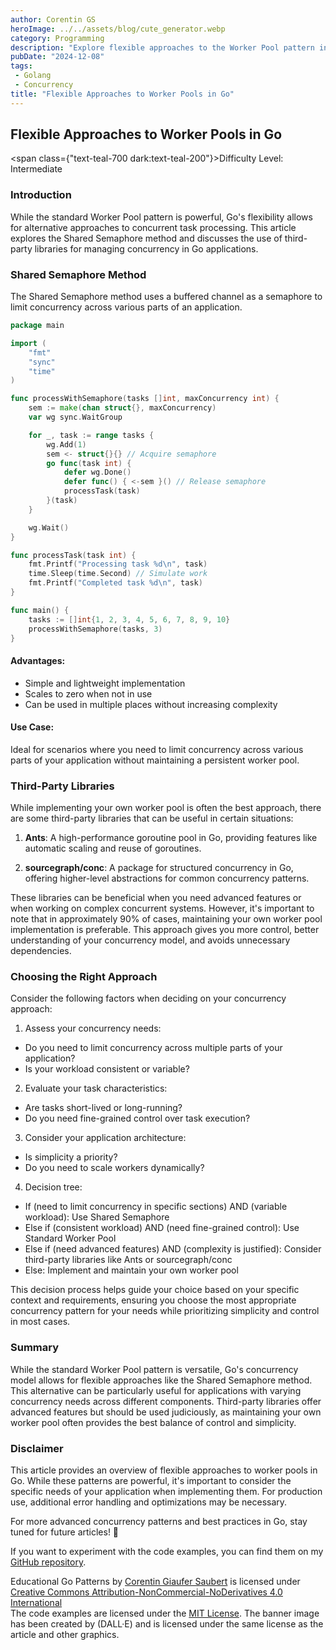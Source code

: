 ```yaml
---
author: Corentin GS
heroImage: ../../assets/blog/cute_generator.webp
category: Programming
description: "Explore flexible approaches to the Worker Pool pattern in Go, including the Shared Semaphore method and third-party libraries. Learn when to use each approach for optimal concurrency management in your Go projects."
pubDate: "2024-12-08"
tags:
 - Golang
 - Concurrency
title: "Flexible Approaches to Worker Pools in Go"
---
```


## Flexible Approaches to Worker Pools in Go

<span class={"text-teal-700 dark:text-teal-200"}>Difficulty Level: Intermediate</span>

### Introduction

While the standard Worker Pool pattern is powerful, Go's flexibility allows for alternative approaches to concurrent task processing. This article explores the Shared Semaphore method and discusses the use of third-party libraries for managing concurrency in Go applications.

### Shared Semaphore Method

The Shared Semaphore method uses a buffered channel as a semaphore to limit concurrency across various parts of an application.

```go
package main

import (
	"fmt"
	"sync"
	"time"
)

func processWithSemaphore(tasks []int, maxConcurrency int) {
	sem := make(chan struct{}, maxConcurrency)
	var wg sync.WaitGroup

	for _, task := range tasks {
		wg.Add(1)
		sem <- struct{}{} // Acquire semaphore
		go func(task int) {
			defer wg.Done()
			defer func() { <-sem }() // Release semaphore
			processTask(task)
		}(task)
	}

	wg.Wait()
}

func processTask(task int) {
	fmt.Printf("Processing task %d\n", task)
	time.Sleep(time.Second) // Simulate work
	fmt.Printf("Completed task %d\n", task)
}

func main() {
	tasks := []int{1, 2, 3, 4, 5, 6, 7, 8, 9, 10}
	processWithSemaphore(tasks, 3)
}
```

#### Advantages:
- Simple and lightweight implementation
- Scales to zero when not in use
- Can be used in multiple places without increasing complexity

#### Use Case:
Ideal for scenarios where you need to limit concurrency across various parts of your application without maintaining a persistent worker pool.

### Third-Party Libraries

While implementing your own worker pool is often the best approach, there are some third-party libraries that can be useful in certain situations:

1. **Ants**: A high-performance goroutine pool in Go, providing features like automatic scaling and reuse of goroutines.

2. **sourcegraph/conc**: A package for structured concurrency in Go, offering higher-level abstractions for common concurrency patterns.

These libraries can be beneficial when you need advanced features or when working on complex concurrent systems. However, it's important to note that in approximately 90% of cases, maintaining your own worker pool implementation is preferable. This approach gives you more control, better understanding of your concurrency model, and avoids unnecessary dependencies.

### Choosing the Right Approach

Consider the following factors when deciding on your concurrency approach:

1. Assess your concurrency needs:
- Do you need to limit concurrency across multiple parts of your application?
- Is your workload consistent or variable?

2. Evaluate your task characteristics:
- Are tasks short-lived or long-running?
- Do you need fine-grained control over task execution?

3. Consider your application architecture:
- Is simplicity a priority?
- Do you need to scale workers dynamically?

4. Decision tree:
- If (need to limit concurrency in specific sections) AND (variable workload):
Use Shared Semaphore
- Else if (consistent workload) AND (need fine-grained control):
Use Standard Worker Pool
- Else if (need advanced features) AND (complexity is justified):
Consider third-party libraries like Ants or sourcegraph/conc
- Else:
Implement and maintain your own worker pool

This decision process helps guide your choice based on your specific context and requirements, ensuring you choose the most appropriate concurrency pattern for your needs while prioritizing simplicity and control in most cases.

### Summary

While the standard Worker Pool pattern is versatile, Go's concurrency model allows for flexible approaches like the Shared Semaphore method. This alternative can be particularly useful for applications with varying concurrency needs across different components. Third-party libraries offer advanced features but should be used judiciously, as maintaining your own worker pool often provides the best balance of control and simplicity.

### Disclaimer

This article provides an overview of flexible approaches to worker pools in Go. While these patterns are powerful, it's important to consider the specific needs of your application when implementing them. For production use, additional error handling and optimizations may be necessary.

For more advanced concurrency patterns and best practices in Go, stay tuned for future articles! 🚀

If you want to experiment with the code examples, you can find them on my [GitHub repository](https://github.com/CorentinGS/golang-articles).

<div class={"text-sm text-zinc-800 dark:text-zinc-200"}>
	<span property="dct:title">Educational Go Patterns </span> by <a rel="cc:attributionURL dct:creator" property="cc:attributionName" href="https://corentings.dev">Corentin Giaufer Saubert</a>
	is licensed under <a href="https://creativecommons.org/licenses/by-nc-nd/4.0/?ref=chooser-v1" target="_blank" rel="license noopener noreferrer">Creative Commons Attribution-NonCommercial-NoDerivatives 4.0 International</a><br/>
	The code examples are licensed under the <a href="https://opensource.org/licenses/MIT" target="_blank" rel="license noopener noreferrer">MIT License</a>.
	The banner image has been created by (DALL·E) and is licensed under the same license as the article and other graphics.<br/>
</div>